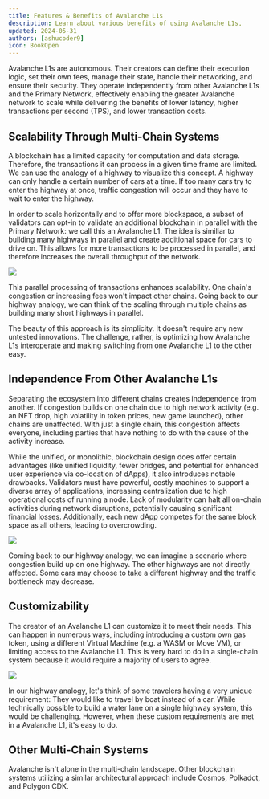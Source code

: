 ```yaml
---
title: Features & Benefits of Avalanche L1s
description: Learn about various benefits of using Avalanche L1s,
updated: 2024-05-31
authors: [ashucoder9]
icon: BookOpen
---
```


Avalanche L1s are autonomous. Their creators can define their execution logic, set their own fees, manage their state, handle their networking, and ensure their security. They operate independently from other Avalanche L1s and the Primary Network, effectively enabling the greater Avalanche network to scale while delivering the benefits of lower latency, higher transactions per second (TPS), and lower transaction costs.

## Scalability Through Multi-Chain Systems

A blockchain has a limited capacity for computation and data storage. Therefore, the transactions it can process in a given time frame are limited. We can use the analogy of a highway to visualize this concept. A highway can only handle a certain number of cars at a time. If too many cars try to enter the highway at once, traffic congestion will occur and they have to wait to enter the highway.

In order to scale horizontally and to offer more blockspace, a subset of validators can opt-in to validate an additional blockchain in parallel with the Primary Network: we call this an Avalanche L1. The idea is similiar to building many highways in parallel and create additional space for cars to drive on. This allows for more transactions to be processed in parallel, and therefore increases the overall throughput of the network.

![](/course-images/avalanche-fundamentals/11.png)

This parallel processing of transactions enhances scalability. One chain's congestion or increasing fees won't impact other chains. Going back to our highway analogy, we can think of the scaling through multiple chains as building many short highways in parallel.

The beauty of this approach is its simplicity. It doesn't require any new untested innovations. The challenge, rather, is optimizing how Avalanche L1s interoperate and making switching from one Avalanche L1 to the other easy.

## Independence From Other Avalanche L1s

Separating the ecosystem into different chains creates independence from another. If congestion builds on one chain due to high network activity (e.g. an NFT drop, high volatility in token prices, new game launched), other chains are unaffected. With just a single chain, this congestion affects everyone, including parties that have nothing to do with the cause of the activity increase. 

While the unified, or monolithic, blockchain design does offer certain advantages (like unified liquidity, fewer bridges, and potential for enhanced user experience via co-location of dApps), it also introduces notable drawbacks. Validators must have powerful, costly machines to support a diverse array of applications, increasing centralization due to high operational costs of running a node. Lack of modularity can halt all on-chain activities during network disruptions, potentially causing significant financial losses. Additionally, each new dApp competes for the same block space as all others, leading to overcrowding.

![](/course-images/avalanche-fundamentals/12.png)

Coming back to our highway analogy, we can imagine a scenario where congestion build up on one highway. The other highways are not directly affected. Some cars may choose to take a different highway and the traffic bottleneck may decrease.

<Quiz quizId="107"/>

## Customizability

The creator of an Avalanche L1 can customize it to meet their needs. This can happen in numerous ways, including introducing a custom own gas token, using a different Virtual Machine (e.g. a WASM or Move VM), or limiting access to the Avalanche L1. This is very hard to do in a single-chain system because it would require a majority of users to agree.

![](/course-images/avalanche-fundamentals/13.png)

In our highway analogy, let's think of some travelers having a very unique requirement: They would like to travel by boat instead of a car. While technically possible to build a water lane on a single highway system, this would be challenging. However, when these custom requirements are met in a Avalanche L1, it's easy to do.

## Other Multi-Chain Systems

Avalanche isn't alone in the multi-chain landscape. Other blockchain systems utilizing a similar architectural approach include Cosmos, Polkadot, and Polygon CDK.

<Quiz quizId="108"/>
